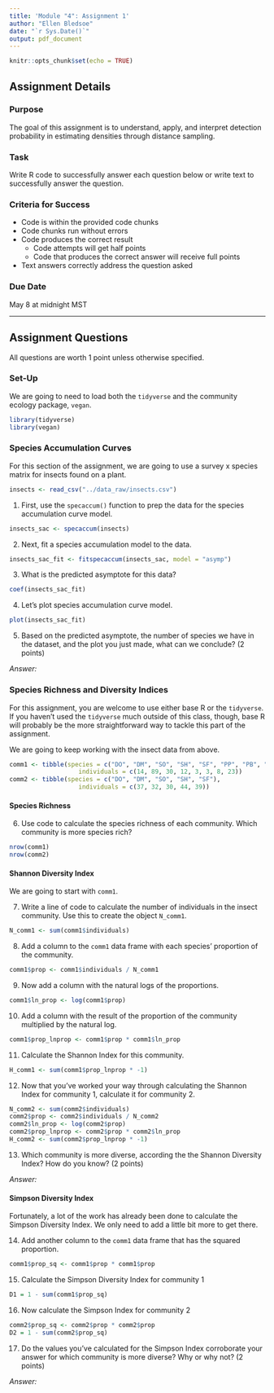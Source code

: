 ```yaml
---
title: 'Module "4": Assignment 1'
author: "Ellen Bledsoe"
date: "`r Sys.Date()`"
output: pdf_document
---
```


```r
knitr::opts_chunk$set(echo = TRUE)
```

## Assignment Details

### Purpose

The goal of this assignment is to understand, apply, and interpret detection probability in estimating densities through distance sampling.

### Task

Write R code to successfully answer each question below or write text to successfully answer the question.

### Criteria for Success

-   Code is within the provided code chunks
-   Code chunks run without errors
-   Code produces the correct result
    -   Code attempts will get half points
    -   Code that produces the correct answer will receive full points
-   Text answers correctly address the question asked

### Due Date

May 8 at midnight MST

------------------------------------------------------------------------

## Assignment Questions

All questions are worth 1 point unless otherwise specified.

### Set-Up

We are going to need to load both the `tidyverse` and the community ecology package, `vegan`.
```r
library(tidyverse)
library(vegan)
```

### Species Accumulation Curves

For this section of the assignment, we are going to use a survey x species matrix for insects found on a plant.

```r
insects <- read_csv("../data_raw/insects.csv")
```

1. First, use the `specaccum()` function to prep the data for the species accumulation curve model.
```r
insects_sac <- specaccum(insects)
```

2. Next, fit a species accumulation model to the data.
```r
insects_sac_fit <- fitspecaccum(insects_sac, model = "asymp")
```

3. What is the predicted asymptote for this data?
```r
coef(insects_sac_fit)
```

4. Let's plot species accumulation curve model.
```r
plot(insects_sac_fit)
```

5. Based on the predicted asymptote, the number of species we have in the dataset, and the plot you just made, what can we conclude? (2 points)

*Answer:*

### Species Richness and Diversity Indices

For this assignment, you are welcome to use either base R or the `tidyverse`. If you haven't used the `tidyverse` much outside of this class, though, base R will probably be the more straightforward way to tackle this part of the assignment.

We are going to keep working with the insect data from above.

```r
comm1 <- tibble(species = c("DO", "DM", "SO", "SH", "SF", "PP", "PB", "BA"),
                   individuals = c(14, 89, 30, 12, 3, 3, 8, 23))
comm2 <- tibble(species = c("DO", "DM", "SO", "SH", "SF"),
                   individuals = c(37, 32, 30, 44, 39))
```

#### Species Richness

6. Use code to calculate the species richness of each community. Which community is more species rich?
```r
nrow(comm1)
nrow(comm2)
```


#### Shannon Diversity Index

We are going to start with `comm1`.

7. Write a line of code to calculate the number of individuals in the insect community. Use this to create the object `N_comm1`.
```r
N_comm1 <- sum(comm1$individuals)
```

8. Add a column to the `comm1` data frame with each species' proportion of the community.
```r
comm1$prop <- comm1$individuals / N_comm1
```

9. Now add a column with the natural logs of the proportions.
```r
comm1$ln_prop <- log(comm1$prop)
```

10. Add a column with the result of the proportion of the community multiplied by the natural log.
```r
comm1$prop_lnprop <- comm1$prop * comm1$ln_prop
```

11. Calculate the Shannon Index for this community.
```r
H_comm1 <- sum(comm1$prop_lnprop * -1)
```

12. Now that you've worked your way through calculating the Shannon Index for community 1, calculate it for community 2. 
```r
N_comm2 <- sum(comm2$individuals)
comm2$prop <- comm2$individuals / N_comm2
comm2$ln_prop <- log(comm2$prop)
comm2$prop_lnprop <- comm2$prop * comm2$ln_prop
H_comm2 <- sum(comm2$prop_lnprop * -1)
```

13. Which community is more diverse, according the the Shannon Diversity Index? How do you know? (2 points)

*Answer:*

#### Simpson Diversity Index

Fortunately, a lot of the work has already been done to calculate the Simpson Diversity Index. We only need to add a little bit more to get there.

14. Add another column to the `comm1` data frame that has the squared proportion.
```r
comm1$prop_sq <- comm1$prop * comm1$prop
```

15. Calculate the Simpson Diversity Index for community 1
```r
D1 = 1 - sum(comm1$prop_sq)
```

16. Now calculate the Simpson Index for community 2
```r
comm2$prop_sq <- comm2$prop * comm2$prop
D2 = 1 - sum(comm2$prop_sq)
```

17. Do the values you've calculated for the Simpson Index corroborate your answer for which community is more diverse? Why or why not? (2 points)

*Answer:*